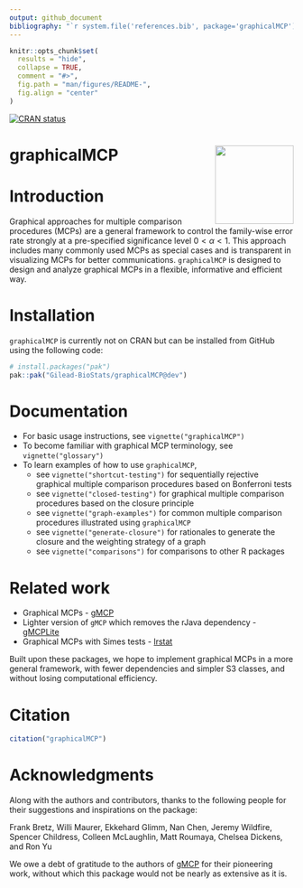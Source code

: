 ```yaml
---
output: github_document
bibliography: "`r system.file('references.bib', package='graphicalMCP')`"
---
```


<!-- README.md is generated from README.Rmd. Please edit that file -->

```r
knitr::opts_chunk$set(
  results = "hide",
  collapse = TRUE,
  comment = "#>",
  fig.path = "man/figures/README-",
  fig.align = "center"
)
```

<!-- badges: start -->

[![CRAN status](https://www.r-pkg.org/badges/version/graphicalMCP)](https://cran.r-project.org/package=graphicalMCP)

<!-- badges: end -->

# graphicalMCP <a href="https://urban-sniffle-p11zlpj.pages.github.io/"><img src="man/figures/logo.png" align="right" height="139" /></a>

# Introduction

Graphical approaches for multiple comparison procedures (MCPs) are a general framework to control the family-wise error rate strongly at a pre-specified significance level $0<\alpha<1$. This approach includes many commonly used MCPs as special cases and is transparent in visualizing MCPs for better communications. `graphicalMCP` is designed to design and analyze graphical MCPs in a flexible, informative and efficient way.

# Installation

`graphicalMCP` is currently not on CRAN but can be installed from GitHub using the following code:

```r
# install.packages("pak")
pak::pak("Gilead-BioStats/graphicalMCP@dev")
```

# Documentation
- For basic usage instructions, see `vignette("graphicalMCP")`
- To become familiar with graphical MCP terminology, see `vignette("glossary")`
- To learn examples of how to use `graphicalMCP`,
  - see `vignette("shortcut-testing")` for sequentially rejective graphical multiple comparison procedures based on Bonferroni tests
  - see `vignette("closed-testing")` for graphical multiple comparison procedures based on the closure principle
  - see `vignette("graph-examples")` for common multiple comparison procedures illustrated using `graphicalMCP`
  - see `vignette("generate-closure")` for rationales to generate the closure and the weighting strategy of a graph
  - see `vignette("comparisons")` for comparisons to other R packages

# Related work

- Graphical MCPs - [gMCP](https://cran.r-project.org/package=gMCP)
- Lighter version of `gMCP` which removes the rJava dependency - [gMCPLite](https://cran.r-project.org/package=gMCPLite)
- Graphical MCPs with Simes tests - [lrstat](https://cran.r-project.org/package=lrstat)

Built upon these packages, we hope to implement graphical MCPs in a more general framework, with fewer dependencies and simpler S3 classes, and without losing computational efficiency.

# Citation

```r
citation("graphicalMCP")
```

# Acknowledgments

Along with the authors and contributors, thanks to the following people for their suggestions and inspirations on the package:

Frank Bretz, Willi Maurer, Ekkehard Glimm, Nan Chen, Jeremy Wildfire, Spencer Childress, Colleen McLaughlin, Matt Roumaya, Chelsea Dickens, and Ron Yu

We owe a debt of gratitude to the authors of [gMCP](https://cran.r-project.org/package=gMCP) for their pioneering work, without which this package would not be nearly as extensive as it is.
